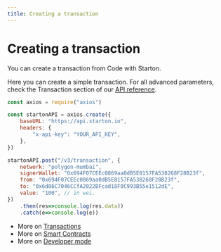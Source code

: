 ```yaml
---
title: Creating a transaction
---
```



# Creating a transaction

You can create a transaction from Code with Starton.

Here you can create a simple transaction. For all advanced parameters, check the Transaction section of our <a href="https://docs.starton.io//intro#tag/Transaction/operation/TransactionCreate">API reference</a>.

```jsx showLineNumbers
const axios = require("axios")

const startonAPI = axios.create({
    baseURL: "https://api.starton.io",
    headers: {
        "x-api-key": "YOUR_API_KEY",
    },
})

startonAPI.post("/v3/transaction", {
    network: "polygon-mumbai",
    signerWallet: "0x694F07CEEc0869aa0dB5E8157FA538268F28B23f",
    from: "0x694F07CEEc0869aa0dB5E8157FA538268F28B23f",
    to: "0x6d86C7046CCfA2022BFcad18F0C993B55e1512dE",
    value: "100", // in wei.
})
    .then(res=>console.log(res.data))
    .catch(e=>console.log(e))
```

-   More on [Transactions](/Transactions/creating-a-transaction.mdx)
-   More on [Smart Contracts](/Smart-contract/understanding-smart-contracts.md)
-   More on [Developer mode](/Developer/Discovering-coding-interface.md)
